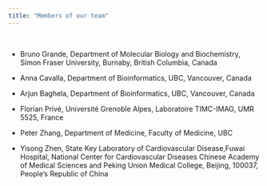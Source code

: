 ```yaml
---
title: "Members of our team"
---
```


</br>

- Bruno Grande, Department of Molecular Biology and Biochemistry, Simon Fraser University, Burnaby, British Columbia, Canada

- Anna Cavalla, Department of Bioinformatics, UBC, Vancouver, Canada

- Arjun Baghela, Department of Bioinformatics, UBC, Vancouver, Canada

- Florian Privé, Université Grenoble Alpes, Laboratoire TIMC-IMAG, UMR 5525, France

- Peter Zhang, Department of Medicine, Faculty of Medicine, UBC

- Yisong Zhen, State Key Laboratory of Cardiovascular Disease,Fuwai Hospital, National Center for Cardiovascular Diseases Chinese Academy of Medical Sciences and Peking Union Medical  College, Beijing, 100037, People’s Republic of China

